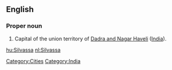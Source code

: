 ==English==
===Proper noun===
{{en-proper noun}}
#Capital of the union territory of [[Dadra and Nagar Haveli]] ([[India]]).

[[Category:Cities]] [[Category:India]]
[[hu:Silvassa]]
[[nl:Silvassa]]